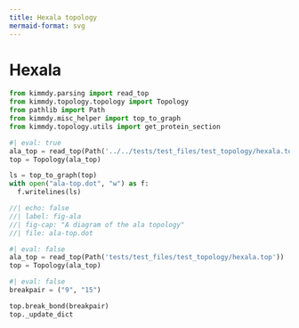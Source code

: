 ```yaml
---
title: Hexala topology
mermaid-format: svg
---
```


# Hexala

```python
from kimmdy.parsing import read_top
from kimmdy.topology.topology import Topology
from pathlib import Path
from kimmdy.misc_helper import top_to_graph
from kimmdy.topology.utils import get_protein_section
```


```python
#| eval: true
ala_top = read_top(Path('../../tests/test_files/test_topology/hexala.top'))
top = Topology(ala_top)

ls = top_to_graph(top) 
with open("ala-top.dot", "w") as f:
  f.writelines(ls)
```


```dot
//| echo: false
//| label: fig-ala
//| fig-cap: "A diagram of the ala topology"
//| file: ala-top.dot
```


```python
#| eval: false
ala_top = read_top(Path('tests/test_files/test_topology/hexala.top'))
top = Topology(ala_top)
```

```python
#| eval: false
breakpair = ("9", "15")

top.break_bond(breakpair)
top._update_dict


```
